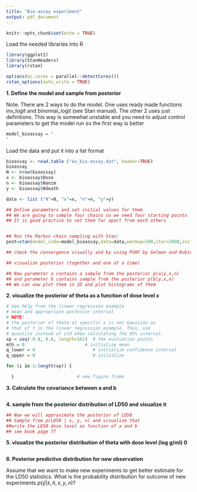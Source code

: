 ```yaml
---
title: "Bio-assay experiment"
output: pdf_document
---
```


```r
knitr::opts_chunk$set(echo = TRUE)
```

Load the needed libraries into R 
```r
library(ggplot2)
library(StanHeaders)
library(rstan)

options(mc.cores = parallel::detectCores())
rstan_options(auto_write = TRUE)
```

**1. Define the model and sample from posterior **

Note. There are 2 ways to do the model. One uses ready made functions inv_logit and binomial_logit (see Stan manual). The other 2 uses just definitions. This way is somewhat unstable and you need to adjust control parameters to get the model run so the first way is better
```r
model_bioassay = "
"
```

Load the data and put it into a list format
```r
bioassay <- read.table ("ex_bio-assay.dat", header=TRUE)
bioassay
N <- nrow(bioassay)
x <- bioassay$Dose
n <- bioassay$Nanim
y <- bioassay$Ndeath

data <- list ("N"=N, "x"=x, "n"=n, "y"=y)

## Define parameters and set initial values for them
## We are going to sample four chains so we need four starting points
## It is good practice to set them far apart from each others


## Run the Markov chain sampling with Stan:
post=stan(model_code=model_bioassay,data=data,warmup=500,iter=2000,init=inits,chains=4,thin=5)#,control=list(adapt_delta=0.9))

## check the convergence visually and by using PSRF by Gelman and Rubin (Rhat in Stan)

## visualize posterior (together and one at a time)

## Now parameter a contains a sample from the posterior p(a|y,x,n)
## and parameter b contains sample from the posterior p(b|y,x,n)
## We can now plot them in 2D and plot histograms of them

```

**2. visualize the posterior of theta as a function of dose level x**
```r
# See help from the linear regression example
# mean and appropriate posterior interval
# NOTE! 
# the posterior of theta at specific x is not Gaussian as 
# that of f in the linear regression example. Thus, use 
# quantile instead of std when calculating the 95% interval.
xp = seq(-0.8, 0.8, length=101)  # the evaluation points
mth = 0                       # initialize mean
q_lower = 0                      # initialize confidence interval
q_upper = 0                      # initialize 

for (i in 1:length(xp)) {

  }                        # new figure frame

```

**3. Calculate the covariance between a and b**

```r

```


**4. sample from the posterior distribution of LD50 and visualize it **


```r
## Now we will approximate the posterior of LD50 
## Sample from p(LD50 | x, y, n) and visualize that
##write the LD50 dose level as function of a and b
## see book page 77


```


**5. visualize the posterior distribution of theta with dose level (log g/ml) 0**


```r

```

**6. Posterior predictive distribution for new observation**

 Assume that we want to make new experiments to get better estimate for the LD50 statistics. What is the probability distribution for outcome of new experiments $p( \tilde{y} | \tilde{x},\tilde{n}, x, y, n)$?


```r


```

